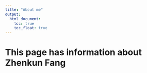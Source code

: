 ```yaml
---
title: "About me"
output: 
  html_document:
    toc: true
    toc_float: true
---
```


# This page has information about Zhenkun Fang


